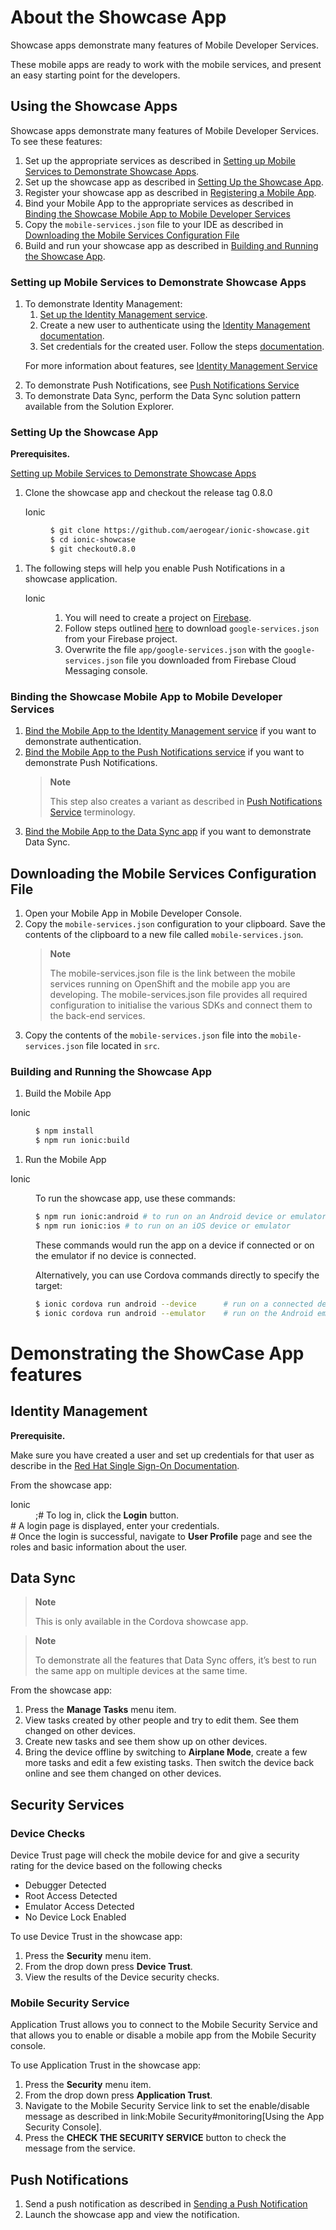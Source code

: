 = About the Showcase App =

Showcase apps demonstrate many features of Mobile Developer Services.

These mobile apps are ready to work with the mobile services, and present an easy starting point for the developers.

== Using the Showcase Apps ==

Showcase apps demonstrate many features of Mobile Developer Services. To see these features:

# Set up the appropriate services as described in [[#setting-up-mobile-services-to-demonstrate-showcase-apps|Setting up Mobile Services to Demonstrate Showcase Apps]].
# Set up the showcase app as described in [[#app|Setting Up the Showcase App]].
# Register your showcase app as described in [https://access.redhat.com/documentation/en-us/mobile_services/1/html/getting_started Registering a Mobile App].
# Bind your Mobile App to the appropriate services as described in [[#binding|Binding the Showcase Mobile App to Mobile Developer Services]]
# Copy the <code>mobile-services.json</code> file to your IDE as described in [[#downloading-the-mobile-services-configuration-file|Downloading the Mobile Services Configuration File]]
# Build and run your showcase app as described in [[#build|Building and Running the Showcase App]].

=== Setting up Mobile Services to Demonstrate Showcase Apps ===

<ol style="list-style-type: decimal;">
<li><p>To demonstrate Identity Management:</p>
<ol style="list-style-type: lower-alpha;">
<li><p>[https://access.redhat.com/documentation/en-us/mobile_services/1/html/using_the_identity_management_mobile_service#configuring-the-service Set up the Identity Management service].</p></li>
<li><p>Create a new user to authenticate using the [https://access.redhat.com/products/red-hat-single-sign-on Identity Management documentation].</p></li>
<li><p>Set credentials for the created user. Follow the steps [https://access.redhat.com/products/red-hat-single-sign-on documentation].</p></li></ol>

<p>For more information about features, see [https://access.redhat.com/documentation/en-us/mobile_services/1/html/using_the_identity_management_mobile_service Identity Management Service]</p></li>
<li><p>To demonstrate Push Notifications, see [https://access.redhat.com/documentation/en-us/mobile_services/1/html/using_the_push_notifications_mobile_service Push Notifications Service]</p></li>
<li><p>To demonstrate Data Sync, perform the Data Sync solution pattern available from the Solution Explorer.</p></li></ol>

=== Setting Up the Showcase App ===

'''Prerequisites.'''

[[#setting-up-mobile-services-to-demonstrate-showcase-apps|Setting up Mobile Services to Demonstrate Showcase Apps]]

<ol style="list-style-type: decimal;">
<li><p>Clone the showcase app and checkout the release tag 0.8.0</p>
<div class="informalexample">

<dl>
<dt>Ionic</dt>
<dd><source lang="bash">$ git clone https://github.com/aerogear/ionic-showcase.git
$ cd ionic-showcase
$ git checkout0.8.0</source></dd></dl>


</div></li></ol>

<ol style="list-style-type: decimal;">
<li><p>The following steps will help you enable Push Notifications in a showcase application.</p>
<div class="informalexample">

<dl>
<dt>Ionic</dt>
<dd><ol style="list-style-type: decimal;">
<li><p>You will need to create a project on [https://firebase.google.com/ Firebase].</p></li>
<li><p>Follow steps outlined [https://support.google.com/firebase/answer/7015592?hl=en here] to download <code>google-services.json</code> from your Firebase project.</p></li>
<li><p>Overwrite the file <code>app/google-services.json</code> with the <code>google-services.json</code> file you downloaded from Firebase Cloud Messaging console.</p></li></ol>
</dd></dl>


</div></li></ol>

=== Binding the Showcase Mobile App to Mobile Developer Services ===

<ol style="list-style-type: decimal;">
<li><p>[https://access.redhat.com/documentation/en-us/mobile_services/1/html/using_the_identity_management_mobile_service#binding-a-mobile-client-with-the-identity-management-service Bind the Mobile App to the Identity Management service] if you want to demonstrate authentication.</p></li>
<li><p>[https://access.redhat.com/documentation/en-us/mobile_services/1/html/using_the_push_notifications_mobile_service#binding-a-mobile-client-with-the-push-notifications-service Bind the Mobile App to the Push Notifications service] if you want to demonstrate Push Notifications.</p>
<blockquote><p>'''Note'''</p>
<p>This step also creates a variant as described in [https://access.redhat.com/documentation/en-us/mobile_services/1/html/using_the_push_notifications_mobile_service Push Notifications Service] terminology.</p></blockquote></li>
<li><p>[https://access.redhat.com/documentation/en-us/mobile_services/1/html/developing_a_data_sync_app#sync-server-binding Bind the Mobile App to the Data Sync app] if you want to demonstrate Data Sync.</p></li></ol>

== Downloading the Mobile Services Configuration File ==

<ol style="list-style-type: decimal;">
<li><p>Open your Mobile App in Mobile Developer Console.</p></li>
<li><p>Copy the <code>mobile-services.json</code> configuration to your clipboard. Save the contents of the clipboard to a new file called <code>mobile-services.json</code>.</p>
<blockquote><p>'''Note'''</p>
<p>The mobile-services.json file is the link between the mobile services running on OpenShift and the mobile app you are developing. The mobile-services.json file provides all required configuration to initialise the various SDKs and connect them to the back-end services.</p></blockquote></li>
<li><p>Copy the contents of the <code>mobile-services.json</code> file into the <code>mobile-services.json</code> file located in <code>src</code>.</p></li></ol>

=== Building and Running the Showcase App ===

# Build the Mobile App

<div class="informalexample">

<dl>
<dt>Ionic</dt>
<dd><source lang="bash">$ npm install
$ npm run ionic:build</source></dd></dl>


</div>
# Run the Mobile App

<div class="informalexample">

<dl>
<dt>Ionic</dt>
<dd><p>To run the showcase app, use these commands:</p>
<source lang="bash">$ npm run ionic:android # to run on an Android device or emulator
$ npm run ionic:ios # to run on an iOS device or emulator</source>
<p>These commands would run the app on a device if connected or on the emulator if no device is connected.</p>
<p>Alternatively, you can use Cordova commands directly to specify the target:</p>
<source lang="bash">$ ionic cordova run android --device      # run on a connected device
$ ionic cordova run android --emulator    # run on the Android emulator</source></dd></dl>


</div>
= Demonstrating the ShowCase App features =

== Identity Management ==

'''Prerequisite.'''

Make sure you have created a user and set up credentials for that user as describe in the [https://access.redhat.com/products/red-hat-single-sign-on Red Hat Single Sign-On Documentation].

From the showcase app:

<div class="informalexample">

; Ionic
: ;# To log in, click the '''Login''' button.
;# A login page is displayed, enter your credentials.
;# Once the login is successful, navigate to '''User Profile''' page and see the roles and basic information about the user.


</div>
== Data Sync ==

<blockquote>'''Note'''

This is only available in the Cordova showcase app.
</blockquote>
<blockquote>'''Note'''

To demonstrate all the features that Data Sync offers, it’s best to run the same app on multiple devices at the same time.
</blockquote>
From the showcase app:

# Press the '''Manage Tasks''' menu item.
# View tasks created by other people and try to edit them. See them changed on other devices.
# Create new tasks and see them show up on other devices.
# Bring the device offline by switching to '''Airplane Mode''', create a few more tasks and edit a few existing tasks. Then switch the device back online and see them changed on other devices.

== Security Services ==

=== Device Checks ===

Device Trust page will check the mobile device for and give a security rating for the device based on the following checks

* Debugger Detected
* Root Access Detected
* Emulator Access Detected
* No Device Lock Enabled

To use Device Trust in the showcase app:

# Press the '''Security''' menu item.
# From the drop down press '''Device Trust'''.
# View the results of the Device security checks.

=== Mobile Security Service ===

Application Trust allows you to connect to the Mobile Security Service and that allows you to enable or disable a mobile app from the Mobile Security console.

To use Application Trust in the showcase app:

# Press the '''Security''' menu item.
# From the drop down press '''Application Trust'''.
# Navigate to the Mobile Security Service link to set the enable/disable message as described in link:Mobile Security#monitoring[Using the App Security Console].
# Press the '''CHECK THE SECURITY SERVICE''' button to check the message from the service.

== Push Notifications ==

# Send a push notification as described in [https://access.redhat.com/documentation/en-us/mobile_services/1/html/using_the_push_notifications_mobile_service#sending Sending a Push Notification]
# Launch the showcase app and view the notification.

